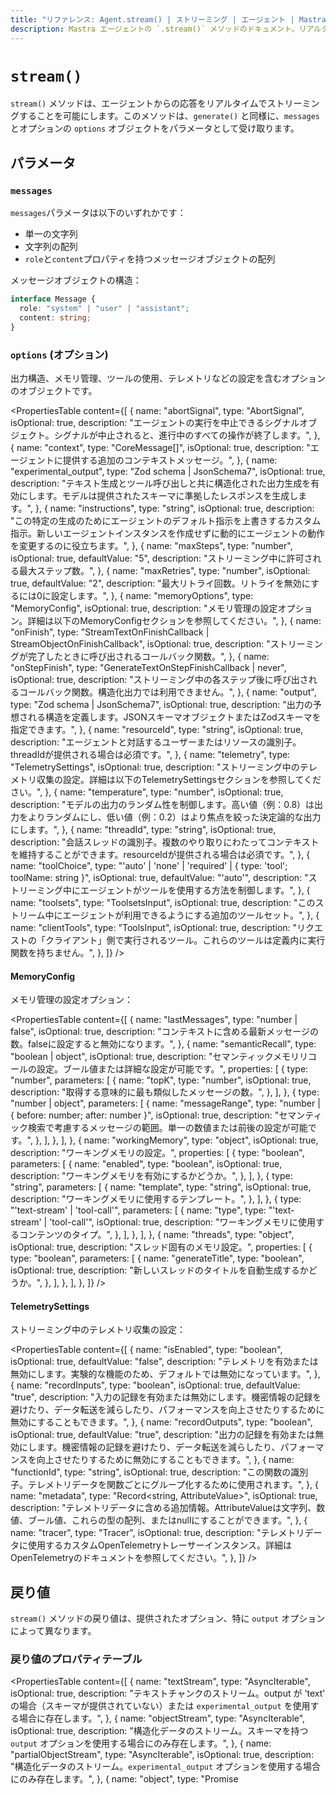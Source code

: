 ```yaml
---
title: "リファレンス: Agent.stream() | ストリーミング | エージェント | Mastra ドキュメント"
description: Mastra エージェントの `.stream()` メソッドのドキュメント。リアルタイムでレスポンスのストリーミングを可能にします。
---
```


# `stream()`

`stream()` メソッドは、エージェントからの応答をリアルタイムでストリーミングすることを可能にします。このメソッドは、`generate()` と同様に、`messages` とオプションの `options` オブジェクトをパラメータとして受け取ります。

## パラメータ

### `messages`

`messages`パラメータは以下のいずれかです：

- 単一の文字列
- 文字列の配列
- `role`と`content`プロパティを持つメッセージオブジェクトの配列

メッセージオブジェクトの構造：

```typescript
interface Message {
  role: "system" | "user" | "assistant";
  content: string;
}
```

### `options` (オプション)

出力構造、メモリ管理、ツールの使用、テレメトリなどの設定を含むオプションのオブジェクトです。

<PropertiesTable
  content={[
    {
      name: "abortSignal",
      type: "AbortSignal",
      isOptional: true,
      description:
        "エージェントの実行を中止できるシグナルオブジェクト。シグナルが中止されると、進行中のすべての操作が終了します。",
    },
    {
      name: "context",
      type: "CoreMessage[]",
      isOptional: true,
      description: "エージェントに提供する追加のコンテキストメッセージ。",
    },
    {
      name: "experimental_output",
      type: "Zod schema | JsonSchema7",
      isOptional: true,
      description:
        "テキスト生成とツール呼び出しと共に構造化された出力生成を有効にします。モデルは提供されたスキーマに準拠したレスポンスを生成します。",
    },
    {
      name: "instructions",
      type: "string",
      isOptional: true,
      description:
        "この特定の生成のためにエージェントのデフォルト指示を上書きするカスタム指示。新しいエージェントインスタンスを作成せずに動的にエージェントの動作を変更するのに役立ちます。",
    },
    {
      name: "maxSteps",
      type: "number",
      isOptional: true,
      defaultValue: "5",
      description: "ストリーミング中に許可される最大ステップ数。",
    },
    {
      name: "maxRetries",
      type: "number",
      isOptional: true,
      defaultValue: "2",
      description: "最大リトライ回数。リトライを無効にするには0に設定します。",
    },
    {
      name: "memoryOptions",
      type: "MemoryConfig",
      isOptional: true,
      description:
        "メモリ管理の設定オプション。詳細は以下のMemoryConfigセクションを参照してください。",
    },
    {
      name: "onFinish",
      type: "StreamTextOnFinishCallback | StreamObjectOnFinishCallback",
      isOptional: true,
      description: "ストリーミングが完了したときに呼び出されるコールバック関数。",
    },
    {
      name: "onStepFinish",
      type: "GenerateTextOnStepFinishCallback<any> | never",
      isOptional: true,
      description:
        "ストリーミング中の各ステップ後に呼び出されるコールバック関数。構造化出力では利用できません。",
    },
    {
      name: "output",
      type: "Zod schema | JsonSchema7",
      isOptional: true,
      description:
        "出力の予想される構造を定義します。JSONスキーマオブジェクトまたはZodスキーマを指定できます。",
    },
    {
      name: "resourceId",
      type: "string",
      isOptional: true,
      description:
        "エージェントと対話するユーザーまたはリソースの識別子。threadIdが提供される場合は必須です。",
    },
    {
      name: "telemetry",
      type: "TelemetrySettings",
      isOptional: true,
      description:
        "ストリーミング中のテレメトリ収集の設定。詳細は以下のTelemetrySettingsセクションを参照してください。",
    },
    {
      name: "temperature",
      type: "number",
      isOptional: true,
      description:
        "モデルの出力のランダム性を制御します。高い値（例：0.8）は出力をよりランダムにし、低い値（例：0.2）はより焦点を絞った決定論的な出力にします。",
    },
    {
      name: "threadId",
      type: "string",
      isOptional: true,
      description:
        "会話スレッドの識別子。複数のやり取りにわたってコンテキストを維持することができます。resourceIdが提供される場合は必須です。",
    },
    {
      name: "toolChoice",
      type: "'auto' | 'none' | 'required' | { type: 'tool'; toolName: string }",
      isOptional: true,
      defaultValue: "'auto'",
      description: "ストリーミング中にエージェントがツールを使用する方法を制御します。",
    },
    {
      name: "toolsets",
      type: "ToolsetsInput",
      isOptional: true,
      description:
        "このストリーム中にエージェントが利用できるようにする追加のツールセット。",
    },
    {
      name: "clientTools",
      type: "ToolsInput",
      isOptional: true,
      description:
        "リクエストの「クライアント」側で実行されるツール。これらのツールは定義内に実行関数を持ちません。",
    },
  ]}
/>

#### MemoryConfig

メモリ管理の設定オプション：

<PropertiesTable
  content={[
    {
      name: "lastMessages",
      type: "number | false",
      isOptional: true,
      description:
        "コンテキストに含める最新メッセージの数。falseに設定すると無効になります。",
    },
    {
      name: "semanticRecall",
      type: "boolean | object",
      isOptional: true,
      description:
        "セマンティックメモリリコールの設定。ブール値または詳細な設定が可能です。",
      properties: [
        {
          type: "number",
          parameters: [
            {
              name: "topK",
              type: "number",
              isOptional: true,
              description:
                "取得する意味的に最も類似したメッセージの数。",
            },
          ],
        },
        {
          type: "number | object",
          parameters: [
            {
              name: "messageRange",
              type: "number | { before: number; after: number }",
              isOptional: true,
              description:
                "セマンティック検索で考慮するメッセージの範囲。単一の数値または前後の設定が可能です。",
            },
          ],
        },
      ],
    },
    {
      name: "workingMemory",
      type: "object",
      isOptional: true,
      description: "ワーキングメモリの設定。",
      properties: [
        {
          type: "boolean",
          parameters: [
            {
              name: "enabled",
              type: "boolean",
              isOptional: true,
              description: "ワーキングメモリを有効にするかどうか。",
            },
          ],
        },
        {
          type: "string",
          parameters: [
            {
              name: "template",
              type: "string",
              isOptional: true,
              description: "ワーキングメモリに使用するテンプレート。",
            },
          ],
        },
        {
          type: "'text-stream' | 'tool-call'",
          parameters: [
            {
              name: "type",
              type: "'text-stream' | 'tool-call'",
              isOptional: true,
              description: "ワーキングメモリに使用するコンテンツのタイプ。",
            },
          ],
        },
      ],
    },
    {
      name: "threads",
      type: "object",
      isOptional: true,
      description: "スレッド固有のメモリ設定。",
      properties: [
        {
          type: "boolean",
          parameters: [
            {
              name: "generateTitle",
              type: "boolean",
              isOptional: true,
              description:
                "新しいスレッドのタイトルを自動生成するかどうか。",
            },
          ],
        },
      ],
    },
  ]}
/>

#### TelemetrySettings

ストリーミング中のテレメトリ収集の設定：

<PropertiesTable
  content={[
    {
      name: "isEnabled",
      type: "boolean",
      isOptional: true,
      defaultValue: "false",
      description:
        "テレメトリを有効または無効にします。実験的な機能のため、デフォルトでは無効になっています。",
    },
    {
      name: "recordInputs",
      type: "boolean",
      isOptional: true,
      defaultValue: "true",
      description:
        "入力の記録を有効または無効にします。機密情報の記録を避けたり、データ転送を減らしたり、パフォーマンスを向上させたりするために無効にすることもできます。",
    },
    {
      name: "recordOutputs",
      type: "boolean",
      isOptional: true,
      defaultValue: "true",
      description:
        "出力の記録を有効または無効にします。機密情報の記録を避けたり、データ転送を減らしたり、パフォーマンスを向上させたりするために無効にすることもできます。",
    },
    {
      name: "functionId",
      type: "string",
      isOptional: true,
      description:
        "この関数の識別子。テレメトリデータを関数ごとにグループ化するために使用されます。",
    },
    {
      name: "metadata",
      type: "Record<string, AttributeValue>",
      isOptional: true,
      description:
        "テレメトリデータに含める追加情報。AttributeValueは文字列、数値、ブール値、これらの型の配列、またはnullにすることができます。",
    },
    {
      name: "tracer",
      type: "Tracer",
      isOptional: true,
      description:
        "テレメトリデータに使用するカスタムOpenTelemetryトレーサーインスタンス。詳細はOpenTelemetryのドキュメントを参照してください。",
    },
  ]}
/>

## 戻り値

`stream()` メソッドの戻り値は、提供されたオプション、特に `output` オプションによって異なります。

### 戻り値のプロパティテーブル

<PropertiesTable
  content={[
    {
      name: "textStream",
      type: "AsyncIterable<string>",
      isOptional: true,
      description:
        "テキストチャンクのストリーム。output が 'text' の場合（スキーマが提供されていない）または `experimental_output` を使用する場合に存在します。",
    },
    {
      name: "objectStream",
      type: "AsyncIterable<object>",
      isOptional: true,
      description:
        "構造化データのストリーム。スキーマを持つ `output` オプションを使用する場合にのみ存在します。",
    },
    {
      name: "partialObjectStream",
      type: "AsyncIterable<object>",
      isOptional: true,
      description:
        "構造化データのストリーム。`experimental_output` オプションを使用する場合にのみ存在します。",
    },
    {
      name: "object",
      type: "Promise<object>",
      isOptional: true,
      description:
        "最終的な構造化出力に解決されるプロミス。`output` または `experimental_output` オプションを使用する場合に存在します。",
    },
  ]}
/>

## 例

### 基本的なテキストストリーミング

```typescript
const stream = await myAgent.stream([
  { role: "user", content: "Tell me a story." },
]);

for await (const chunk of stream.textStream) {
  process.stdout.write(chunk);
}
```

### スレッドコンテキストを持つ構造化出力ストリーミング

```typescript
const schema = {
  type: "object",
  properties: {
    summary: { type: "string" },
    nextSteps: { type: "array", items: { type: "string" } },
  },
  required: ["summary", "nextSteps"],
};

const response = await myAgent.stream("What should we do next?", {
  output: schema,
  threadId: "project-123",
  onFinish: (text) => console.log("Finished:", text),
});

for await (const chunk of response.textStream) {
  console.log(chunk);
}

const result = await response.object;
console.log("Final structured result:", result);
```

エージェントの`stream()`とLLMの`stream()`の主な違いは、エージェントが`threadId`を通じて会話のコンテキストを維持し、ツールにアクセスでき、エージェントのメモリシステムと統合できることです。
